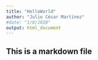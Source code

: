 ---
title: "HelloWorld"
author: "Julio César Martínez"
#date: "1/8/2020"
output: html_document
---


## This is a markdown file
